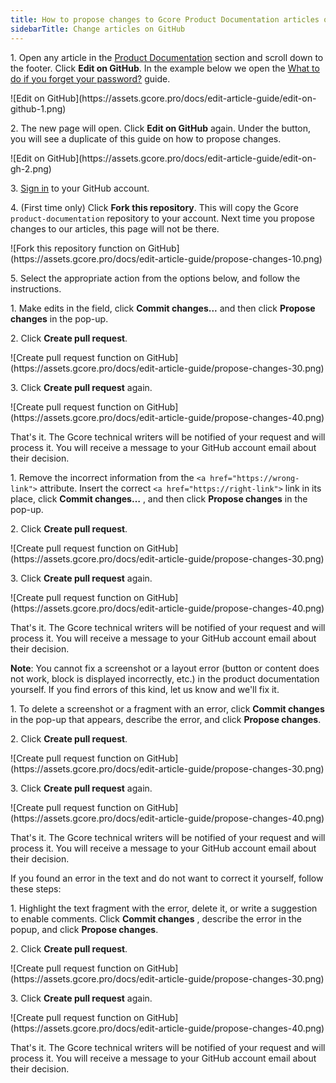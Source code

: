 ---
title: How to propose changes to Gcore Product Documentation articles on GitHub
sidebarTitle: Change articles on GitHub
---

1\. Open any article in the [Product Documentation](/) section and scroll down to the footer. Click **Edit on GitHub**. In the example below we open the [What to do if you forget your password?](/account-settings/password/change-the-current-password) guide.


<Frame>![Edit on GitHub](https://assets.gcore.pro/docs/edit-article-guide/edit-on-github-1.png)</Frame>



2\. The new page will open. Click **Edit on GitHub** again. Under the button, you will see a duplicate of this guide on how to propose changes. 


<Frame>![Edit on GitHub](https://assets.gcore.pro/docs/edit-article-guide/edit-on-gh-2.png)</Frame>



3\. [Sign in](https://github.com/login) to your GitHub account.

4\. (First time only) Click **Fork this repository**. This will copy the Gcore `product-documentation` repository to your account. Next time you propose changes to our articles, this page will not be there.


<Frame>![Fork this repository function on GitHub](https://assets.gcore.pro/docs/edit-article-guide/propose-changes-10.png)</Frame>



5\. Select the appropriate action from the options below, and follow the instructions.

1\. Make edits in the field, click **Commit changes...** and then click **Propose changes** in the pop-up.

2\. Click **Create pull request**.


<Frame>![Create pull request function on GitHub](https://assets.gcore.pro/docs/edit-article-guide/propose-changes-30.png)</Frame>



3\. Click **Create pull request** again.


<Frame>![Create pull request function on GitHub](https://assets.gcore.pro/docs/edit-article-guide/propose-changes-40.png)</Frame>



That's it. The Gcore technical writers will be notified of your request and will process it. You will receive a message to your GitHub account email about their decision.

1\. Remove the incorrect information from the `<a href="https://wrong-link">` attribute. Insert the correct `<a href="https://right-link">` link in its place, click **Commit changes…** , and then click **Propose changes** in the pop-up.

2\. Click **Create pull request**.


<Frame>![Create pull request function on GitHub](https://assets.gcore.pro/docs/edit-article-guide/propose-changes-30.png)</Frame>



3\. Click **Create pull request** again.


<Frame>![Create pull request function on GitHub](https://assets.gcore.pro/docs/edit-article-guide/propose-changes-40.png)</Frame>



That's it. The Gcore technical writers will be notified of your request and will process it. You will receive a message to your GitHub account email about their decision.

**Note**: You cannot fix a screenshot or a layout error (button or content does not work, block is displayed incorrectly, etc.) in the product documentation yourself. If you find errors of this kind, let us know and we'll fix it.

1\. To delete a screenshot or a fragment with an error, click **Commit changes** in the pop-up that appears, describe the error, and click **Propose changes**.

2\. Click **Create pull request**.


<Frame>![Create pull request function on GitHub](https://assets.gcore.pro/docs/edit-article-guide/propose-changes-30.png)</Frame>



3\. Click **Create pull request** again.


<Frame>![Create pull request function on GitHub](https://assets.gcore.pro/docs/edit-article-guide/propose-changes-40.png)</Frame>



That's it. The Gcore technical writers will be notified of your request and will process it. You will receive a message to your GitHub account email about their decision.

If you found an error in the text and do not want to correct it yourself, follow these steps:

1\. Highlight the text fragment with the error, delete it, or write a suggestion to enable comments. Click **Commit changes** , describe the error in the popup, and click **Propose changes**.

2\. Click **Create pull request**.


<Frame>![Create pull request function on GitHub](https://assets.gcore.pro/docs/edit-article-guide/propose-changes-30.png)</Frame>



3\. Click **Create pull request** again.


<Frame>![Create pull request function on GitHub](https://assets.gcore.pro/docs/edit-article-guide/propose-changes-40.png)</Frame>



That's it. The Gcore technical writers will be notified of your request and will process it. You will receive a message to your GitHub account email about their decision.